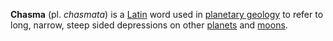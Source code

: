 '''Chasma''' (pl. ''chasmata'') is a [[Latin]] word used in [[planetary geology]] to refer to long, narrow, steep sided depressions on other [[planet|planets]] and [[natural satellite|moons]].

{{sci-stub}}